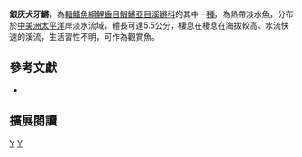 {{Speciesbox 
| taxon = Cynodonichthys glaucus
| status = NE
| status_system = IUCN3.1
| authority = [[Bussing|Bussing]], 1980
| synonyms = *''Rivulus glaucus, Bussing, 1980''
}}
'''銀灰犬牙鱂'''，為[[輻鰭魚綱|輻鰭魚綱]][[鯉齒目|鯉齒目]][[鰕鱂亞目|鰕鱂亞目]][[溪鱂科|溪鱂科]]的其中一[[種|種]]，為熱帶淡水魚，分布於[[中美洲|中美洲]][[太平洋|太平洋]]岸淡水流域，體長可達5.5公分，棲息在棲息在海拔較高、水流快速的溪流，生活習性不明，可作為觀賞魚。

== 參考文獻 ==
*{{FishBase_species|genus=Cynodonichthys|species=glaucus|year=2014|month=8}}

== 擴展閱讀 ==
{{refbegin}}
{{wikispecies-inline|Cynodonichthys glaucus|銀灰犬牙鱂}}
{{refend}}
{{Taxonbar|from=Q5814932}}

[[Category:觀賞魚|Y]]
[[Category:犬牙鱂屬|Y]]
